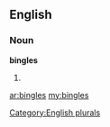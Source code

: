 ==English==

===Noun===
'''bingles'''

# {{plural of|[[bingle]]}}

[[Category:English plurals]]

[[ar:bingles]]
[[my:bingles]]